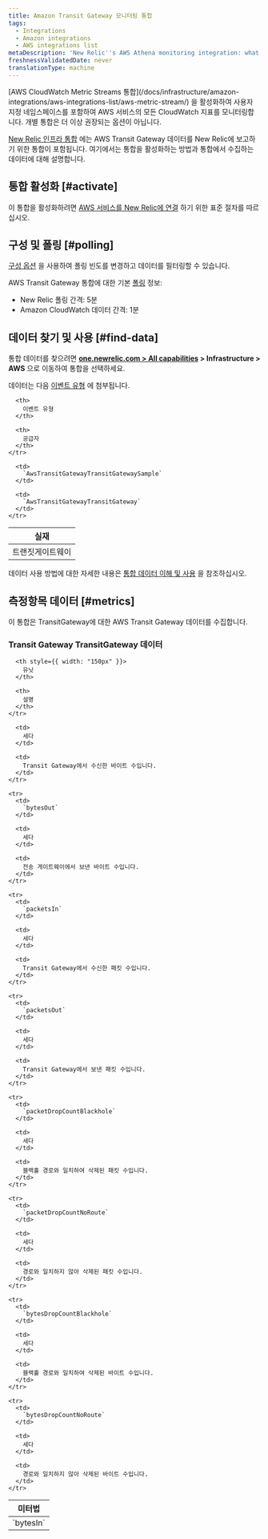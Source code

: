```yaml
---
title: Amazon Transit Gateway 모니터링 통합
tags:
  - Integrations
  - Amazon integrations
  - AWS integrations list
metaDescription: 'New Relic''s AWS Athena monitoring integration: what data it reports, and how to enable it.'
freshnessValidatedDate: never
translationType: machine
---
```


<Callout variant="important">
  [AWS CloudWatch Metric Streams 통합](/docs/infrastructure/amazon-integrations/aws-integrations-list/aws-metric-stream/) 을 활성화하여 사용자 지정 네임스페이스를 포함하여 AWS 서비스의 모든 CloudWatch 지표를 모니터링합니다. 개별 통합은 더 이상 권장되는 옵션이 아닙니다.
</Callout>

[New Relic 인프라 통합](/docs/infrastructure/integrations-getting-started/getting-started/introduction-infrastructure-integrations) 에는 AWS Transit Gateway 데이터를 New Relic에 보고하기 위한 통합이 포함됩니다. 여기에서는 통합을 활성화하는 방법과 통합에서 수집하는 데이터에 대해 설명합니다.

## 통합 활성화 [#activate]

이 통합을 활성화하려면 [AWS 서비스를 New Relic에 연결](/docs/infrastructure/infrastructure-integrations/getting-started/connect-aws-integrations-infrastructure) 하기 위한 표준 절차를 따르십시오.

## 구성 및 폴링 [#polling]

[구성 옵션](/docs/integrations/new-relic-integrations/getting-started/configure-polling-frequency-data-collection-cloud-integrations) 을 사용하여 폴링 빈도를 변경하고 데이터를 필터링할 수 있습니다.

AWS Transit Gateway 통합에 대한 기본 [폴링](/docs/infrastructure/amazon-integrations/aws-integrations-list/aws-polling-intervals-infrastructure-integrations) 정보:

* New Relic 폴링 간격: 5분
* Amazon CloudWatch 데이터 간격: 1분

## 데이터 찾기 및 사용 [#find-data]

통합 데이터를 찾으려면 <DNT>**[one.newrelic.com > All capabilities](https://one.newrelic.com/all-capabilities) > Infrastructure > AWS**</DNT> 으로 이동하여 통합을 선택하세요.

데이터는 다음 [이벤트 유형](/docs/data-apis/understand-data/new-relic-data-types/#event-data) 에 첨부됩니다.

<table>
  <thead>
    <tr>
      <th>
        실재
      </th>

      <th>
        이벤트 유형
      </th>

      <th>
        공급자
      </th>
    </tr>
  </thead>

  <tbody>
    <tr>
      <td>
        트랜짓게이트웨이
      </td>

      <td>
        `AwsTransitGatewayTransitGatewaySample`
      </td>

      <td>
        `AwsTransitGatewayTransitGateway`
      </td>
    </tr>
  </tbody>
</table>

데이터 사용 방법에 대한 자세한 내용은 [통합 데이터 이해 및 사용](/docs/infrastructure/integrations/find-use-infrastructure-integration-data) 을 참조하십시오.

## 측정항목 데이터 [#metrics]

이 통합은 TransitGateway에 대한 AWS Transit Gateway 데이터를 수집합니다.

### Transit Gateway TransitGateway 데이터

<table>
  <thead>
    <tr>
      <th style={{ width: "275px" }}>
        미터법
      </th>

      <th style={{ width: "150px" }}>
        유닛
      </th>

      <th>
        설명
      </th>
    </tr>
  </thead>

  <tbody>
    <tr>
      <td>
        `bytesIn`
      </td>

      <td>
        세다
      </td>

      <td>
        Transit Gateway에서 수신한 바이트 수입니다.
      </td>
    </tr>

    <tr>
      <td>
        `bytesOut`
      </td>

      <td>
        세다
      </td>

      <td>
        전송 게이트웨이에서 보낸 바이트 수입니다.
      </td>
    </tr>

    <tr>
      <td>
        `packetsIn`
      </td>

      <td>
        세다
      </td>

      <td>
        Transit Gateway에서 수신한 패킷 수입니다.
      </td>
    </tr>

    <tr>
      <td>
        `packetsOut`
      </td>

      <td>
        세다
      </td>

      <td>
        Transit Gateway에서 보낸 패킷 수입니다.
      </td>
    </tr>

    <tr>
      <td>
        `packetDropCountBlackhole`
      </td>

      <td>
        세다
      </td>

      <td>
        블랙홀 경로와 일치하여 삭제된 패킷 수입니다.
      </td>
    </tr>

    <tr>
      <td>
        `packetDropCountNoRoute`
      </td>

      <td>
        세다
      </td>

      <td>
        경로와 일치하지 않아 삭제된 패킷 수입니다.
      </td>
    </tr>

    <tr>
      <td>
        `bytesDropCountBlackhole`
      </td>

      <td>
        세다
      </td>

      <td>
        블랙홀 경로와 일치하여 삭제된 바이트 수입니다.
      </td>
    </tr>

    <tr>
      <td>
        `bytesDropCountNoRoute`
      </td>

      <td>
        세다
      </td>

      <td>
        경로와 일치하지 않아 삭제된 바이트 수입니다.
      </td>
    </tr>
  </tbody>
</table>